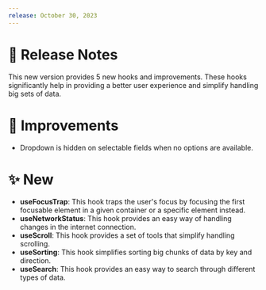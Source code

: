 ```yaml
---
release: October 30, 2023
---
```


# 🧾 Release Notes

This new version provides 5 new hooks and improvements. These hooks significantly help in providing a better user experience and simplify handling big sets of data.

# 💎 Improvements

- Dropdown is hidden on selectable fields when no options are available.

# ✨ New

- **useFocusTrap**: This hook traps the user's focus by focusing the first focusable element in a given container or a specific element instead.
- **useNetworkStatus**: This hook provides an easy way of handling changes in the internet connection.
- **useScroll**: This hook provides a set of tools that simplify handling scrolling.
- **useSorting**: This hook simplifies sorting big chunks of data by key and direction.
- **useSearch**: This hook provides an easy way to search through different types of data.
